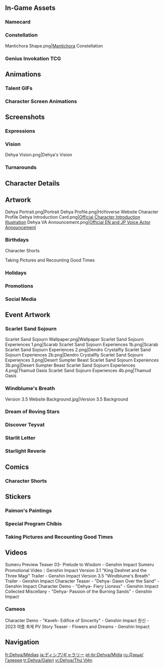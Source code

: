 {{CharacterTabs}}
{{TOC Limit}}

==In-Game Assets==
{{Assets}}

===Namecard===
{{Assets/Namecard|Purifying Flame|Dehya}}

===Constellation===
<gallery>Mantichora Shape.png|[[Mantichora]] Constellation</gallery>

===Genius Invokation TCG===
{{Main|Genius Invokation TCG}}
{{Genius Invokation TCG Cards by Featured Gallery}}

==Animations==
===Talent GIFs===
{{Talent Previews by Character|Dehya}}

===Character Screen Animations===
{{Preview/CharacterAnimations}}

==Screenshots==
===Expressions===
{{Character Expression|Dehya|Default|Confident|Pensive}}

===Vision===
<gallery>Dehya Vision.png|Dehya's Vision</gallery>

===Turnarounds===
{{Turnarounds}}

==Character Details==
{{Files by Character Gallery|Character Details|character=Dehya}}

==Artwork==
<gallery>
Dehya Portrait.png|Portrait
Dehya Profile.png|HoYoverse Website Character Profile
Dehya Introduction Card.png|[https://twitter.com/GenshinImpact/status/1614925435652931586 Official Character Introduction Illustration]
Dehya VA Announcement.png|[https://twitter.com/GenshinImpact/status/1613415486787670020 Official EN and JP Voice Actor Announcement]
</gallery>

===Birthdays===
{{Files by Character Gallery|Dehya Birthday Artwork|character = Dehya|not1=Character Shorts|not2=Taking Pictures and Recounting Good Times Images}}

;Character Shorts
{{Files by Character Gallery|Dehya Birthday Artwork|character = Dehya|not1=Character Birthday Artwork|not2=Taking Pictures and Recounting Good Times Images}}

;Taking Pictures and Recounting Good Times
{{Main|Taking Pictures and Recounting Good Times/Dehya}}
{{Files by Character Gallery|Dehya Birthday Artwork|character = Dehya|not1=Character Shorts|not2=Character Birthday Artwork}}

===Holidays===
{{Files by Character Gallery|Holiday Artwork}}

===Promotions===
{{Files by Character Gallery|Promotional Artwork}}

===Social Media===
{{Files by Character Gallery|Social Media Celebration}}
<!--
===Miscellaneous===
{{Files by Character Gallery|Miscellaneous Artwork}}
-->
==Event Artwork==
===Scarlet Sand Sojourn===
{{Main|Scarlet Sand Sojourn}}
<gallery>
Scarlet Sand Sojourn Wallpaper.png|Wallpaper
Scarlet Sand Sojourn Experiences 1.png|Scarab
Scarlet Sand Sojourn Experiences 1b.png|Scarab 
Scarlet Sand Sojourn Experiences 2.png|Dendro Crystalfly
Scarlet Sand Sojourn Experiences 2b.png|Dendro Crystalfly
Scarlet Sand Sojourn Experiences 3.png|Desert Sumpter Beast
Scarlet Sand Sojourn Experiences 3b.png|Desert Sumpter Beast
Scarlet Sand Sojourn Experiences 4.png|Thamud Oasis
Scarlet Sand Sojourn Experiences 4b.png|Thamud Oasis
</gallery>

===Windblume's Breath===
{{Main|Windblume's Breath}}
<gallery>
Version 3.5 Website Background.jpg|Version 3.5 Background
</gallery>

===Dream of Roving Stars===
{{Main|Dream of Roving Stars}}
{{Files by Character Gallery|Dream of Roving Stars Images}}

===Discover Teyvat===
{{Main|Discover Teyvat}}
{{Files by Character Gallery|Discover Teyvat Images}}

===Starlit Letter===
{{Main|Starlit Letter}}
{{Files by Character Gallery|Starlit Letter Images}}

===Starlight Reverie===
{{Main|Starlight Reverie}}
{{Files by Character Gallery|Starlight Reverie Images}}

==Comics==
<!--
===Genshin Impact Preview Manga===
<gallery>

</gallery>

===4-Panel Comics===
<gallery>

</gallery>
-->
===Character Shorts===
{{Files by Character Gallery|Character Shorts|character = Dehya|not1=Dehya Birthday Artwork}}

==Stickers==
===Paimon's Paintings===
{{Paimon's Paintings Images|Dehya|nochar=1|nopplink=1}}

===Special Program Chibis===
{{Files by Character Gallery|Special Program Chibis}}

===Taking Pictures and Recounting Good Times===
{{Files by Character Gallery|Taking Pictures and Recounting Good Times Sprites}}

==Videos==
<!--Keep videos in chronological order. -->
<gallery>
Sumeru Preview Teaser 03- Prelude to Wisdom - Genshin Impact
Sumeru Promotional Video｜Genshin Impact
Version 3.1 "King Deshret and the Three Magi" Trailer - Genshin Impact
Version 3.5 "Windblume's Breath" Trailer - Genshin Impact
Character Teaser - "Dehya- Dawn Over the Sand" - Genshin Impact
Character Demo - "Dehya- Fiery Lioness" - Genshin Impact
Collected Miscellany - "Dehya- Passion of the Burning Sands" - Genshin Impact
</gallery>

===Cameos===
<gallery>
Character Demo - "Kaveh- Edifice of Sincerity" - Genshin Impact
원신 - 2023 여름 축제 PV 
Story Teaser - Flowers and Dreams - Genshin Impact
</gallery>
<!--
==References==
{{Reflist}}
-->

==Navigation==
{{Character Navbox|Gallery}}

[[fr:Dehya/Médias]]
[[ja:ディシア/ギャラリー]]
[[pt-br:Dehya/Mídia]]
[[ru:Дэхья/Галерея]]
[[tr:Dehya/Galeri]]
[[vi:Dehya/Thư Viện]]